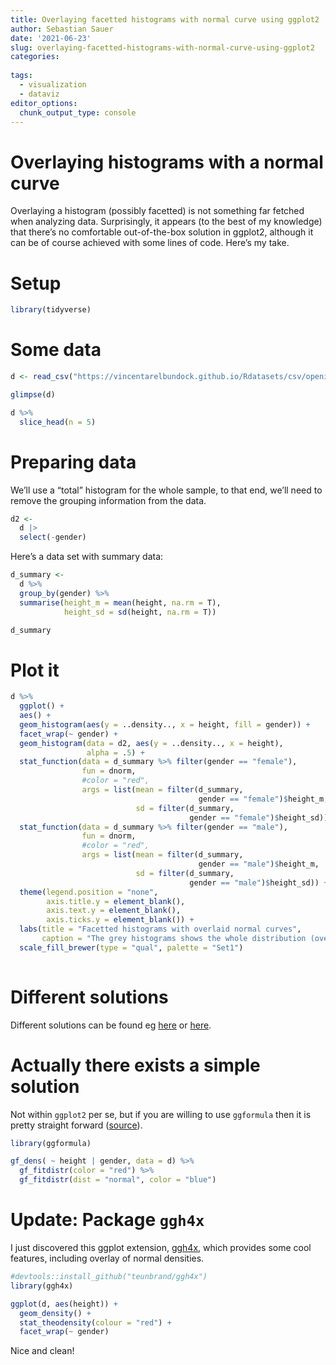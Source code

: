 ```yaml
---
title: Overlaying facetted histograms with normal curve using ggplot2
author: Sebastian Sauer
date: '2021-06-23'
slug: overlaying-facetted-histograms-with-normal-curve-using-ggplot2
categories:
  
tags:
  - visualization
  - dataviz
editor_options: 
  chunk_output_type: console
---
```




# Overlaying histograms with a normal curve


Overlaying a histogram (possibly facetted) is not something far fetched when analyzing data. Surprisingly, it appears (to the best of my knowledge) that there's no comfortable out-of-the-box solution in ggplot2, although it can be of course achieved with some lines of code.  Here's my take.


# Setup


```r
library(tidyverse)
```


# Some data

```r
d <- read_csv("https://vincentarelbundock.github.io/Rdatasets/csv/openintro/speed_gender_height.csv")
```


```r
glimpse(d)
```

```r
d %>% 
  slice_head(n = 5)
```



# Preparing data

We'll use a "total" histogram for the whole sample, to that end, we'll need to remove the grouping information from the data.

```r
d2 <-
  d |> 
  select(-gender)
```


Here's a data set with summary data:

```r
d_summary <-
  d %>% 
  group_by(gender) %>% 
  summarise(height_m = mean(height, na.rm = T),
            height_sd = sd(height, na.rm = T))

d_summary
```


# Plot it

```r
d %>% 
  ggplot() +
  aes() +
  geom_histogram(aes(y = ..density.., x = height, fill = gender)) +
  facet_wrap(~ gender) +
  geom_histogram(data = d2, aes(y = ..density.., x = height), 
                 alpha = .5) +
  stat_function(data = d_summary %>% filter(gender == "female"),
                fun = dnorm,
                #color = "red",
                args = list(mean = filter(d_summary, 
                                          gender == "female")$height_m,
                            sd = filter(d_summary, 
                                        gender == "female")$height_sd)) +
  stat_function(data = d_summary %>% filter(gender == "male"),
                fun = dnorm,
                #color = "red",
                args = list(mean = filter(d_summary, 
                                          gender == "male")$height_m,
                            sd = filter(d_summary, 
                                        gender == "male")$height_sd)) +
  theme(legend.position = "none",
        axis.title.y = element_blank(),
        axis.text.y = element_blank(),
        axis.ticks.y = element_blank()) +
  labs(title = "Facetted histograms with overlaid normal curves",
       caption = "The grey histograms shows the whole distribution (over) both groups, i.e. females and men") +
  scale_fill_brewer(type = "qual", palette = "Set1")
   
```


# Different solutions


Different solutions can be found eg [here](https://stackoverflow.com/questions/6967664/ggplot2-histogram-with-normal-curve) or [here](https://stackoverflow.com/questions/35015614/overlay-normal-curve-over-histogram-in-faceting-situation).


# Actually there exists a simple solution

Not within `ggplot2` per se, but if you are willing to use `ggformula` then it is pretty straight forward ([source](https://stackoverflow.com/questions/1376967/using-stat-function-and-facet-wrap-together-in-ggplot2-in-r)).





```r
library(ggformula)

gf_dens( ~ height | gender, data = d) %>%
  gf_fitdistr(color = "red") %>% 
  gf_fitdistr(dist = "normal", color = "blue")
```





# Update: Package `ggh4x`


I just discovered this ggplot extension, [ggh4x](https://teunbrand.github.io/ggh4x/index.html), which provides some cool features, including overlay of normal densities.


```r
#devtools::install_github("teunbrand/ggh4x")
library(ggh4x)
```



```r
ggplot(d, aes(height)) +
  geom_density() +
  stat_theodensity(colour = "red") +
  facet_wrap(~ gender)
```


Nice and clean!

